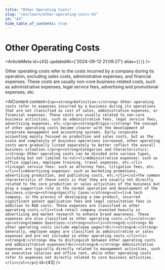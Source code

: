 ```yaml
---
title: "Other Operating Costs"
slug: "/en/learn/other-operating-costs-43"
id: "43"
hide_table_of_contents: true
---
```



# Other Operating Costs

<ArticleMeta id={43} updatedAt={'2024-09-12 21:09:27'} alias={`[]`} />
<div className='border-solid border-b border-t-0 my-4 border-[var(--ifm-color-gray-300)]' />

Other operating costs refer to the costs incurred by a company during its operation, excluding sales costs, administrative expenses, and financial expenses. These costs are usually non-core business-related costs, such as administrative expenses, legal service fees, advertising and promotional expenses, etc.

<AIContent content={`<p><strong>Definition:</strong> Other operating costs refer to expenses incurred by a business during its operations that are not classified as cost of sales, administrative expenses, or financial expenses. These costs are usually related to non-core business activities, such as administrative fees, legal service fees, advertising expenses, etc.</p><p><strong>Origin:</strong> The concept of other operating costs became clearer with the development of corporate management and accounting systems. Early corporate accounting mainly focused on production and sales costs, but as the scale and complexity of business operations increased, other operating costs were gradually listed separately to better reflect the overall business situation.</p><p><strong>Categories and Characteristics:</strong> Other operating costs can be divided into various types, including but not limited to:<ul><li>Administrative expenses: such as office supplies, employee training, travel expenses, etc.</li><li>Legal service fees: such as attorney fees, litigation fees, etc.</li><li>Advertising expenses: such as marketing promotions, advertising production, and publishing costs, etc.</li></ul>The common characteristic of these costs is that they are usually not directly related to the core production or sales activities of the business but play a supportive role in the normal operation and development of the business.</p><p><strong>Specific Cases:</strong><ol><li>A tech company, in the process of developing a new product, incurred significant patent application fees and legal consultation fees in addition to R&D costs. These expenses are classified as other operating costs.</li><li>A retail company invested heavily in advertising and market research to enhance brand awareness. These expenses are also classified as other operating costs.</li></ol></p><p><strong>Common Questions:</strong><ul><li><strong>Q:</strong> Do other operating costs include employee wages?<br/><strong>A:</strong> Generally, employee wages are classified as administrative or sales expenses and are not included in other operating costs.</li><li><strong>Q:</strong> How to distinguish between other operating costs and administrative expenses?<br/><strong>A:</strong> Administrative expenses are typically directly related to management activities, such as executive salaries and office rent, while other operating costs refer to expenses not directly related to core business activities.</li></ul></p>`} id={43} />
